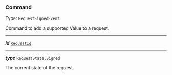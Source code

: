


### Command

Type: `RequestSignedEvent`

Command to add a supported Value to a request.



---

***id*** [`RequestId`](#requestid)

---

***type*** `RequestState.Signed`

The current state of the request.



